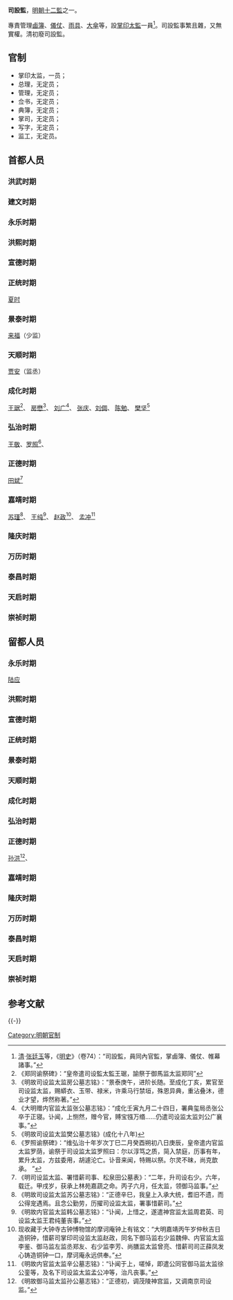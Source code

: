 '''司設監'''，[[明朝|明朝]][[十二監|十二監]]之一。

專責管理[[鹵簿|鹵簿]]、[[儀仗|儀仗]]、[[雨具|雨具]]、[[大傘|大傘]]等，設[[掌印太監|掌印太監]]一員<ref>[[清|清]]·[[张廷玉|张廷玉]]等，《[[明史|明史]]》（卷74）：“司設監，員同內官監，掌鹵簿、儀仗、帷幕諸事。”</ref>。司設監事繁且雜，又無實權。清初廢司設監。

==官制==
*掌印太监，一员；
*总理，无定员；
*管理，无定员；
*佥书，无定员；
*典簿，无定员；
*掌司，无定员；
*写字，无定员；
*监工，无定员。

==首都人员==
===洪武时期===
===建文时期===
===永乐时期===

===洪熙时期===

===宣德时期===

===正统时期===
[[夏时_(明朝宦官)|夏时]]
===景泰时期===
[[来福_(明朝宦官)|来福]]（少监）
===天顺时期===
[[贾安_(明朝宦官)|贾安]]（监丞）
===成化时期===
[[王琚_(明朝宦官)|王琚]]<ref>《郑同谕祭碑》：“皇帝遣司设監太監王琚，諭祭于御馬监太监郑同”</ref>、
[[房懋_(明朝宦官)|房懋]]<ref>《明故司设监太监房公墓志铭》：“景泰庚午，进阶长随。至成化丁亥，累官至司设监太监，赐蟒衣、玉带、禄米，许乘马行禁垣，殊恩异典，重沾叠沐，德业才望，烨然称著。”</ref>、
[[刘广_(明朝宦官)|刘广]]<ref>《大明赠内官监太监张公墓志铭》：“成化壬寅九月二十四日，署典玺局丞张公卒于正寝。讣闻，上恻然，赠今官，赙宝镪万缗……仍遣司设监太监刘公广襄事。”</ref>、
[[张庆_(明朝宦官)|张庆]]、[[刘倜(明朝宦官)|刘倜]]、
[[陈勉_(明朝宦官)|陈勉]]、
[[樊坚_(明朝宦官)|樊坚]]<ref>《明故司设监太监樊公墓志铭》(成化十八年)</ref>
===弘治时期===
[[王敬_(明朝宦官)|王敬]]、[[罗照_(明朝宦官)|罗照]]<ref>《罗照谕祭碑》：“维弘治十年岁次丁巳二月癸酉朔初八日庚辰，皇帝遣内官监太监罗荫，谕祭于司设监太监罗照曰：尔以淳笃之质，简入禁庭，历事有年，累升太监，方兹委用，胡遽沦亡。讣音来闻，特赐以祭。尔灵不昧，尚克歆承。 ”</ref>、
===正德时期===
[[田斌_(明朝宦官)|田斌]]<ref>《明司设监太监、署惜薪司事、松泉田公墓表》：“二年，升司设右少。六年，载迁。甲戌岁，获承上林苑嘉蔬之命。丙子六月，任太监，领御马监事。”</ref>
===嘉靖时期===
[[苏瑾_(明朝宦官)|苏瑾]]<ref>《明故司设监太监苏公墓志铭》：“正德辛巳，我皇上入承大统，耆旧不遗，而公得宠遇焉。且念公勤劳，历擢司设监太监，署事惜薪司。”</ref>、
[[王纯_(明朝宦官)|王纯]]<ref>《明故内官监太监韩公墓志铭》：“讣闻，上惜之，遂遣神宫监太监周君英、司设监太监王君纯董丧事。”</ref>、
[[赵政_(明朝宦官)|赵政]]<ref>现收藏于大钟寺古钟博物馆的摩诃庵钟上有铭文：“大明嘉靖丙午岁仲秋吉日造铜钟，惜薪司掌印司设监太监赵政，同名下御马监右少监魏伸、内官监太监李鉴、御马监左监丞郑友、右少监李芳、尚膳监太监曾亮、惜薪司司正薛凤发心铸造铜钟一口，摩诃庵永远供奉。”</ref>、
[[孟冲_(明朝宦官)|孟冲]]<ref>《明故内官监太监辛公墓志铭》：“讣闻于上，嗟悼，即遣公同官御马监太监徐公銮等，及名下司设监太监孟公冲等，治凡丧事。”</ref>

===隆庆时期===

===万历时期===

===泰昌时期===

===天启时期===

===崇祯时期===

==留都人员==
===永乐时期===
[[陆应_(明朝宦官)|陆应]]
===洪熙时期===

===宣德时期===

===正统时期===

===景泰时期===
===天顺时期===

===成化时期===

===弘治时期===
===正德时期===
[[孙洪_(明朝宦官)|孙洪]]<ref>《明故御马监太监孙公墓志铭》：“正德初，调茂陵神宫监，又调南京司设监。”</ref>、
===嘉靖时期===

===隆庆时期===

===万历时期===

===泰昌时期===

===天启时期===

===崇祯时期===

== 参考文献 ==
{{Reflist|30em}}

{{-}}
{{二十四衙門}}

[[Category:明朝官制|Category:明朝官制]]